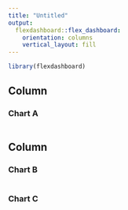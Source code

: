 ```yaml
---
title: "Untitled"
output: 
  flexdashboard::flex_dashboard:
    orientation: columns
    vertical_layout: fill
---
```


```r
library(flexdashboard)
```

Column {data-width=650}
-----------------------------------------------------------------------


### Chart A

```r

```

Column {data-width=350}
-----------------------------------------------------------------------

### Chart B

```r

```

### Chart C

```r

```


